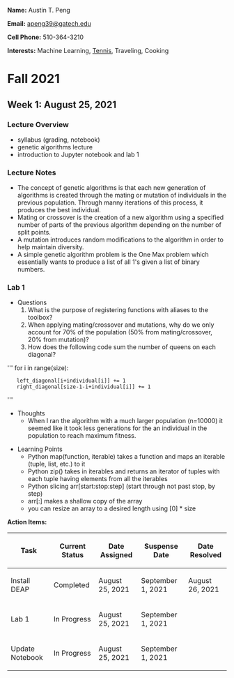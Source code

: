 '''Name:''' Austin T. Peng

'''Email:''' [mailto:apeng39@gatech.edu apeng39@gatech.edu]

'''Cell Phone:''' 510-364-3210

'''Interests:''' Machine Learning, [https://sites.google.com/view/gtclubtennis Tennis], Traveling, Cooking

= Fall 2021 =
== Week 1: August 25, 2021 ==
=== Lecture Overview ===
* syllabus (grading, notebook)
* genetic algorithms lecture
* introduction to Jupyter notebook and lab 1
=== Lecture Notes ===
* The concept of genetic algorithms is that each new generation of algorithms is created through the mating or mutation of individuals in the previous population. Through manny iterations of this process, it produces the best individual.
* Mating or crossover is the creation of a new algorithm using a specified number of parts of the previous algorithm depending on the number of split points.
* A mutation introduces random modifications to the algorithm in order to help maintain diversity.
* A simple genetic algorithm problem is the One Max problem which essentially wants to produce a list of all 1's given a list of binary numbers.

=== Lab 1 ===
* Questions
*# What is the purpose of registering functions with aliases to the toolbox?
*# When applying mating/crossover and mutations, why do we only account for 70% of the population (50% from mating/crossover, 20% from mutation)?
*# How does the following code sum the number of queens on each diagonal?

'''
for i in range(size):
    left_diagonal[i+individual[i]] += 1
    right_diagonal[size-1-i+individual[i]] += 1
'''

* Thoughts
** When I ran the algorithm with a much larger population (n=10000) it seemed like it took less generations for the an individual in the population to reach maximum fitness.

* Learning Points
** Python map(function, iterable) takes a function and maps an iterable (tuple, list, etc.) to it
** Python zip() takes in iterables and returns an iterator of tuples with each tuple having elements from all the iterables
** Python slicing arr[start:stop:step] (start through not past stop, by step)
** arr[:] makes a shallow copy of the array
** you can resize an array to a desired length using [0] * size


'''Action Items:'''
{| class="wikitable"
!Task
!Current Status
!Date Assigned
!Suspense Date
!Date Resolved
|-
|Install DEAP
|Completed
|August 25, 2021
|September 1, 2021
|August 26, 2021
|-
|Lab 1
|In Progress
|August 25, 2021
|September 1, 2021
|
|-
|Update Notebook
|In Progress
|August 25, 2021
|September 1, 2021
|
|}

